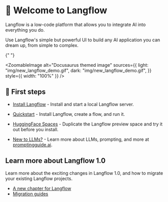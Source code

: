 
# 👋 Welcome to Langflow

Langflow is a low-code platform that allows you to integrate AI into everything you do.

Use Langflow's simple but powerful UI to build any AI application you can dream up, from simple to complex.

{" "}

<ZoomableImage
  alt="Docusaurus themed image"
  sources={{
    light: "img/new_langflow_demo.gif",
    dark: "img/new_langflow_demo.gif",
  }}
  style={{ width: "100%" }}
/>

## 🚀 First steps

- [Install Langflow](/getting-started/install-langflow) - Install and start a local Langflow server.

- [Quickstart](/getting-started/quickstart) - Install Langflow, create a flow, and run it.

- [HuggingFace Spaces](/getting-started/huggingface-spaces) - Duplicate the Langflow preview space and try it out before you install.

- [New to LLMs?](/getting-started/new-to-llms) - Learn more about LLMs, prompting, and more at [promptingguide.ai](https://promptingguide.ai).

## Learn more about Langflow 1.0

Learn more about the exciting changes in Langflow 1.0, and how to migrate your existing Langflow projects.

- [A new chapter for Langflow](/whats-new/a-new-chapter-langflow)
- [Migration guides](/migration/migrating-to-one-point-zero)
